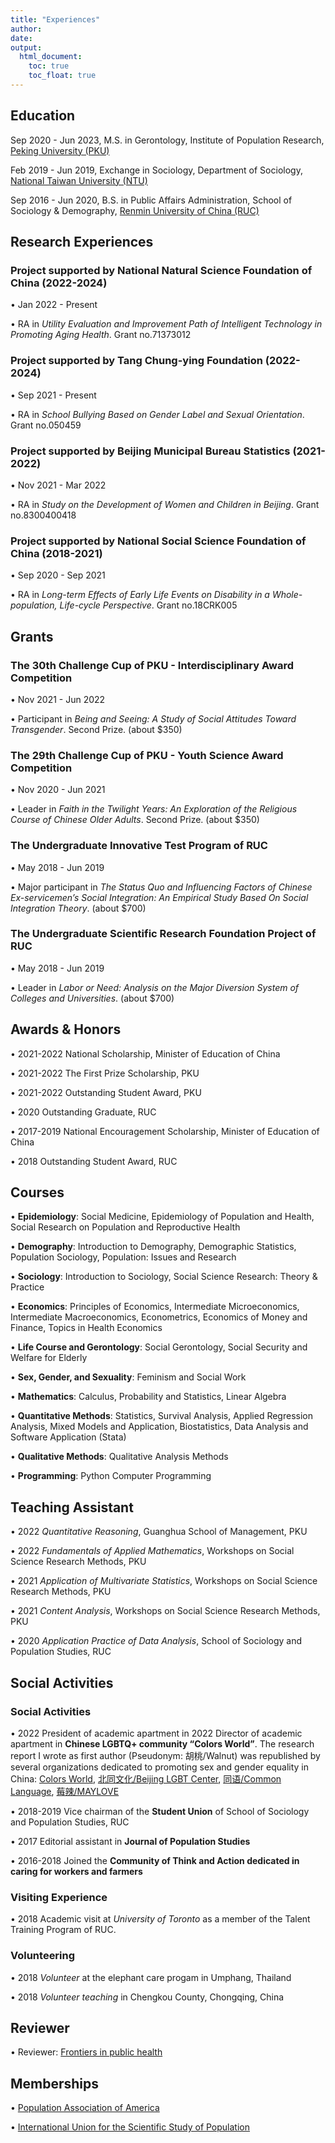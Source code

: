 ```yaml
---
title: "Experiences"
author: 
date: 
output: 
  html_document:
    toc: true
    toc_float: true
---
```


## Education

Sep 2020 - Jun 2023, M.S. in  Gerontology, Institute of Population Research, [Peking University (PKU)](https://english.pku.edu.cn/)

Feb 2019 - Jun 2019, Exchange in Sociology, Department of Sociology, [National Taiwan University (NTU)](https://www.ntu.edu.tw/english/index.html) 

Sep 2016 - Jun 2020, B.S. in Public Affairs Administration, School of Sociology & Demography, [Renmin University of China (RUC)](https://www.ruc.edu.cn/en)


## Research Experiences

### Project supported by National Natural Science Foundation of China (2022-2024)
• Jan 2022 - Present

• RA in *Utility Evaluation and Improvement Path of Intelligent Technology in Promoting Aging Health*. Grant no.71373012

### Project supported by Tang Chung-ying Foundation (2022-2024)
• Sep 2021 - Present

• RA in *School Bullying Based on Gender Label and Sexual Orientation*. Grant no.050459

### Project supported by Beijing Municipal Bureau Statistics (2021-2022)

• Nov 2021 - Mar 2022

• RA in *Study on the Development of Women and Children in Beijing*. Grant no.8300400418

### Project supported by National Social Science Foundation of China (2018-2021)

• Sep 2020 - Sep 2021

• RA in *Long-term Effects of Early Life Events on Disability in a Whole-population, Life-cycle Perspective*. Grant no.18CRK005


## Grants

### The 30th Challenge Cup of PKU - Interdisciplinary Award Competition

• Nov 2021 - Jun 2022

• Participant in *Being and Seeing: A Study of Social Attitudes Toward Transgender*. Second Prize. (about $350)

### The 29th Challenge Cup of PKU - Youth Science Award Competition

• Nov 2020 - Jun 2021

• Leader in *Faith in the Twilight Years: An Exploration of the Religious Course of Chinese Older Adults*. Second Prize. (about $350)

### The Undergraduate Innovative Test Program of RUC

• May 2018 - Jun 2019

• Major participant in *The Status Quo and Influencing Factors of Chinese Ex-servicemen's Social Integration: An Empirical Study Based On Social Integration Theory*. (about $700)

### The Undergraduate Scientific Research Foundation Project of RUC

• May 2018 - Jun 2019

• Leader in *Labor or Need: Analysis on the Major Diversion System of Colleges and Universities*. (about $700)

##	Awards & Honors

• 2021-2022 National Scholarship, Minister of Education of China

• 2021-2022 The First Prize Scholarship, PKU

• 2021-2022 Outstanding Student Award, PKU

• 2020 Outstanding Graduate, RUC

• 2017-2019 National Encouragement Scholarship, Minister of Education of China

• 2018 Outstanding Student Award, RUC

## Courses

• **Epidemiology**: Social Medicine, Epidemiology of Population and Health, Social Research on Population and Reproductive Health

• **Demography**: Introduction to Demography, Demographic Statistics, Population Sociology, Population: Issues and Research

• **Sociology**: Introduction to Sociology, Social Science Research: Theory & Practice 

• **Economics**: Principles of Economics, Intermediate Microeconomics, Intermediate Macroeconomics, Econometrics, Economics of Money and Finance, Topics in Health Economics

• **Life Course and Gerontology**: Social Gerontology, Social Security and Welfare for Elderly

• **Sex, Gender, and Sexuality**: Feminism and Social Work

• **Mathematics**: Calculus, Probability and Statistics, Linear Algebra

• **Quantitative Methods**: Statistics, Survival Analysis, Applied Regression Analysis, Mixed Models and Application, Biostatistics, Data Analysis and Software Application (Stata)

• **Qualitative Methods**: Qualitative Analysis Methods

• **Programming**: Python Computer Programming
	
## Teaching Assistant

• 2022 *Quantitative Reasoning*, Guanghua School of Management, PKU

• 2022 *Fundamentals of Applied Mathematics*, Workshops on Social Science Research Methods, PKU

• 2021 *Application of Multivariate Statistics*, Workshops on Social Science Research Methods, PKU

• 2021 *Content Analysis*, Workshops on Social Science Research Methods, PKU

• 2020 *Application Practice of Data Analysis*, School of Sociology and Population Studies, RUC


## Social Activities

### Social Activities

• 2022 President of academic apartment in 2022 Director of academic apartment in **Chinese LGBTQ+ community “Colors World”**. The research report I wrote as first author (Pseudonym: 胡桃/Walnut) was republished by several organizations dedicated to promoting sex and gender equality in China: [Colors World](https://colorsworld.top/articles/2022/ColorsWorld_2022-03-30%2021_%E5%8E%9F%E5%88%9B%E7%A0%94%E7%A9%B6%20_%202022%E5%B9%B4%E5%85%B3%E4%BA%8E%E8%B7%A8%E6%80%A7%E5%88%AB%E8%80%85%E7%9A%84%E7%A4%BE%E4%BC%9A%E6%80%81%E5%BA%A6%E8%B0%83%E6%9F%A5%E6%8A%A5%E5%91%8A.html), [北同文化/Beijing LGBT Center](https://mp.weixin.qq.com/s/RkhMyjMeRcHsRKX6qG_q1g), [同语/Common Language](https://mp.weixin.qq.com/s/uPPHT73HO7oNKmefTdKQoQ), [莓辣/MAYLOVE](https://mp.weixin.qq.com/s/KCdn9x4ozTZQHNzuUKt2qw)

• 2018-2019 Vice chairman of the **Student Union** of School of Sociology and Population Studies, RUC

• 2017 Editorial assistant in **Journal of Population Studies**

• 2016-2018 Joined the **Community of Think and Action dedicated in caring for workers and farmers**

### Visiting Experience

• 2018 Academic visit at *University of Toronto* as a member of the Talent Training Program of RUC.


### Volunteering

• 2018 *Volunteer* at the elephant care progam in Umphang, Thailand

• 2018 *Volunteer teaching* in Chengkou County, Chongqing, China


## Reviewer


• Reviewer: [Frontiers in public health](https://www.frontiersin.org/articles/10.3389/fpubh.2022.965017/full?&utm_source=Email_to_rerev_&utm_medium=Email&utm_content=T1_11.5e4_reviewer&utm_campaign=Email_publication&journalName=Frontiers_in_Public_Health&id=965017)

## Memberships

•  [Population Association of America](https://www.populationassociation.org/home)

•  [International Union for the Scientific Study of Population](https://www.iussp.org/)
